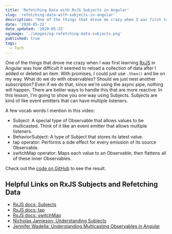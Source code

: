 ```yaml
---
title: 'Refetching Data with RxJS Subjects in Angular'
slug: 'refetching-data-with-subjects-in-angular'
description: "One of the things that drove me crazy when I was first learning RxJS in Angular was how difficult it seemed to reload a collection of data after I added or deleted an item. With promises, I could just use .then() and be on my way. What do we do with observables? Should we just nest another subscription? In this lesson, I'm going to show you one way using Subjects."
date: '2020-05-22'
date_updated: '2020-05-22'
ogimage: './images/og-refetching-data-subjects.png'
published: true
tags:
  - Tech
---
```



One of the things that drove me crazy when I was first learning [RxJS](https://rxjs.dev/) in Angular was how difficult it seemed to reload a collection of data after I added or deleted an item. With promises, I could just use `.then()` and be on my way. What do we do with observables? Should we just nest another subscription? Even if we do that, since we're using the async pipe, nothing will happen. There are better ways to handle this that are more reactive. In this lesson, I'm going to show you one way using Subjects. Subjects are kind of like event emitters that can have multiple listeners.

<Egghead url="https://egghead.io/lessons/angular-refetching-data-with-subjects-in-angular/embed?pl=angular-basics-888f" />

A few vocab words I mention in this video:

- Subject: A special type of Observable that allows values to be multicasted. Think of it like an event emitter that allows multiple listeners.
- BehaviorSubject: A type of Subject that stores its latest value.
- tap operator: Performs a side effect for every emission of its source Observable.
- switchMap operator: Maps each value to an Observable, then flattens all of these inner Observables.

Check out the [code on GitHub](https://github.com/samjulien/egghead-angular/tree/refetching-with-subjects) to see the result.

## Helpful Links on RxJS Subjects and Refetching Data

- [RxJS docs: Subjects](https://rxjs.dev/guide/subject)
- [RxJS docs: tap](https://rxjs.dev/api/operators/tap)
- [RxJS docs: switchMap](https://rxjs.dev/api/operators/switchMap)
- [Nicholas Jamieson: Understanding Subjects](https://medium.com/angular-in-depth/rxjs-understanding-subjects-5c585188c3e1)
- [Jennifer Wadella: Understanding Multicasting Observables in Angular](https://dev.to/bitovi/understanding-multicasting-observables-in-angular-2371)
